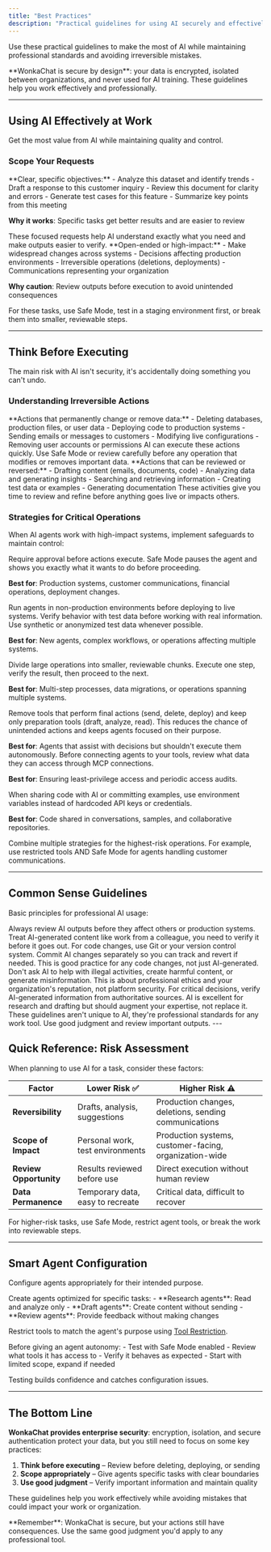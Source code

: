 ```yaml
---
title: "Best Practices"
description: "Practical guidelines for using AI securely and effectively in your daily work with WonkaChat."
---
```


Use these practical guidelines to make the most of AI while maintaining professional standards and avoiding irreversible mistakes.

<Info>
**WonkaChat is secure by design**: your data is encrypted, isolated between organizations, and never used for AI training. These guidelines help you work effectively and professionally.
</Info>

---

## Using AI Effectively at Work

Get the most value from AI while maintaining quality and control.

### Scope Your Requests

<Tabs>
<Tab title="Good AI Tasks" icon="circle-check">
**Clear, specific objectives:**
- Analyze this dataset and identify trends
- Draft a response to this customer inquiry
- Review this document for clarity and errors
- Generate test cases for this feature
- Summarize key points from this meeting

**Why it works**: Specific tasks get better results and are easier to review

<Check>
These focused requests help AI understand exactly what you need and make outputs easier to verify.
</Check>
</Tab>

<Tab title="Tasks Needing Caution" icon="triangle-exclamation">
**Open-ended or high-impact:**
- Make widespread changes across systems
- Decisions affecting production environments
- Irreversible operations (deletions, deployments)
- Communications representing your organization

**Why caution**: Review outputs before execution to avoid unintended consequences

<Warning>
For these tasks, use Safe Mode, test in a staging environment first, or break them into smaller, reviewable steps.
</Warning>
</Tab>
</Tabs>

---

## Think Before Executing

The main risk with AI isn't security, it's accidentally doing something you can't undo.

### Understanding Irreversible Actions

<AccordionGroup>
<Accordion title="What Can't Be Undone" icon="ban">
**Actions that permanently change or remove data:**
- Deleting databases, production files, or user data
- Deploying code to production systems
- Sending emails or messages to customers
- Modifying live configurations
- Removing user accounts or permissions

<Warning>
AI can execute these actions quickly. Use Safe Mode or review carefully before any operation that modifies or removes important data.
</Warning>
</Accordion>

<Accordion title="Safe Activities" icon="circle-check">
**Actions that can be reviewed or reversed:**
- Drafting content (emails, documents, code)
- Analyzing data and generating insights
- Searching and retrieving information
- Creating test data or examples
- Generating documentation

<Check>
These activities give you time to review and refine before anything goes live or impacts others.
</Check>
</Accordion>
</AccordionGroup>

### Strategies for Critical Operations

When AI agents work with high-impact systems, implement safeguards to maintain control:

<AccordionGroup>
<Accordion title="Enable Safe Mode" icon="shield-check">
Require approval before actions execute. Safe Mode pauses the agent and shows you exactly what it wants to do before proceeding.

**Best for**: Production systems, customer communications, financial operations, deployment changes.
</Accordion>

<Accordion title="Test in Staging First" icon="flask">
Run agents in non-production environments before deploying to live systems. Verify behavior with test data before working with real information. Use synthetic or anonymized test data whenever possible.

**Best for**: New agents, complex workflows, or operations affecting multiple systems.
</Accordion>

<Accordion title="Break Into Steps" icon="list-check">
Divide large operations into smaller, reviewable chunks. Execute one step, verify the result, then proceed to the next.

**Best for**: Multi-step processes, data migrations, or operations spanning multiple systems.
</Accordion>

<Accordion title="Restrict Tool Access" icon="lock">
Remove tools that perform final actions (send, delete, deploy) and keep only preparation tools (draft, analyze, read). This reduces the chance of unintended actions and keeps agents focused on their purpose.

**Best for**: Agents that assist with decisions but shouldn't execute them autonomously.
</Accordion>
<Accordion title="Review Agent Access" icon="eye">
Before connecting agents to your tools, review what data they can access through MCP connections.

**Best for**: Ensuring least-privilege access and periodic access audits.
</Accordion>

<Accordion title="Environment Variables for Keys" icon="key">
When sharing code with AI or committing examples, use environment variables instead of hardcoded API keys or credentials.

**Best for**: Code shared in conversations, samples, and collaborative repositories.
</Accordion>
</AccordionGroup>

<Tip>
Combine multiple strategies for the highest-risk operations. For example, use restricted tools AND Safe Mode for agents handling customer communications.
</Tip>

---


## Common Sense Guidelines

Basic principles for professional AI usage:

<AccordionGroup>
<Accordion title="Review Before Impact">
Always review AI outputs before they affect others or production systems. Treat AI-generated content like work from a colleague, you need to verify it before it goes out.
</Accordion>

<Accordion title="Use Version Control">
For code changes, use Git or your version control system. Commit AI changes separately so you can track and revert if needed. This is good practice for any code changes, not just AI-generated.
</Accordion>

<Accordion title="Don't Request Illegal or Harmful Actions">
Don't ask AI to help with illegal activities, create harmful content, or generate misinformation. This is about professional ethics and your organization's reputation, not platform security.
</Accordion>

<Accordion title="Verify Important Information">
For critical decisions, verify AI-generated information from authoritative sources. AI is excellent for research and drafting but should augment your expertise, not replace it.
</Accordion>
</AccordionGroup>

<Info>
These guidelines aren't unique to AI, they're professional standards for any work tool. Use good judgment and review important outputs.
</Info>
---

## Quick Reference: Risk Assessment

When planning to use AI for a task, consider these factors:

| Factor | Lower Risk ✅ | Higher Risk ⚠️ |
|--------|---------------|----------------|
| **Reversibility** | Drafts, analysis, suggestions | Production changes, deletions, sending communications |
| **Scope of Impact** | Personal work, test environments | Production systems, customer-facing, organization-wide |
| **Review Opportunity** | Results reviewed before use | Direct execution without human review |
| **Data Permanence** | Temporary data, easy to recreate | Critical data, difficult to recover |

<Check>
For higher-risk tasks, use Safe Mode, restrict agent tools, or break the work into reviewable steps.
</Check>

---

## Smart Agent Configuration

Configure agents appropriately for their intended purpose.

<CardGroup cols={2}>
<Card title="Purpose-Built Agents" icon="robot">
Create agents optimized for specific tasks:
- **Research agents**: Read and analyze only
- **Draft agents**: Create content without sending
- **Review agents**: Provide feedback without making changes

Restrict tools to match the agent's purpose using [Tool Restriction](/security-governance/access-control#tool-restriction).
</Card>

<Card title="Test Before Trusting" icon="flask">
Before giving an agent autonomy:
- Test with Safe Mode enabled
- Review what tools it has access to
- Verify it behaves as expected
- Start with limited scope, expand if needed

Testing builds confidence and catches configuration issues.
</Card>
</CardGroup>

---

## The Bottom Line

**WonkaChat provides enterprise security**: encryption, isolation, and secure authentication protect your data, but you still need to focus on some key practices:

1. **Think before executing** – Review before deleting, deploying, or sending
2. **Scope appropriately** – Give agents specific tasks with clear boundaries  
3. **Use good judgment** – Verify important information and maintain quality

These guidelines help you work effectively while avoiding mistakes that could impact your work or organization.

<Tip>
**Remember**: WonkaChat is secure, but your actions still have consequences. Use the same good judgment you'd apply to any professional tool.
</Tip>
